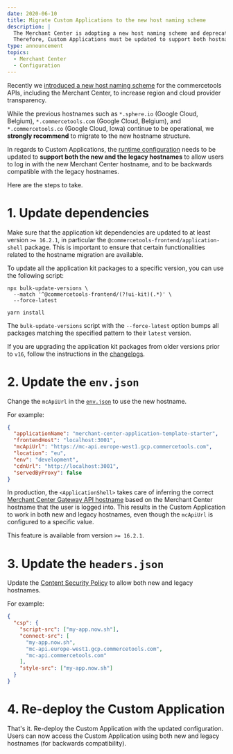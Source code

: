 ```yaml
---
date: 2020-06-10
title: Migrate Custom Applications to the new host naming scheme
description: |
  The Merchant Center is adopting a new host naming scheme and deprecating the old hostnames.\
  Therefore, Custom Applications must be updated to support both hostnames, for backwards compatibility.
type: announcement
topics:
  - Merchant Center
  - Configuration
---
```


Recently we [introduced a new host naming scheme](/main-concepts/api-gateway#cloud-regions) for the commercetools APIs, including the Merchant Center, to increase region and cloud provider transparency.

While the previous hostnames such as `*.sphere.io` (Google Cloud, Belgium), `*.commercetools.com` (Google Cloud, Belgium), and `*.commercetools.co` (Google Cloud, Iowa) continue to be operational, we **strongly recommend** to migrate to the new hostname structure.

In regards to Custom Applications, the [runtime configuration](/deployment/runtime-configuration) needs to be updated to **support both the new and the legacy hostnames** to allow users to log in with the new Merchant Center hostname, and to be backwards compatible with the legacy hostnames.

Here are the steps to take.

<!--more-->

# 1. Update dependencies

Make sure that the application kit dependencies are updated to at least version `>= 16.2.1`, in particular the `@commercetools-frontend/application-shell` package. This is important to ensure that certain functionalities related to the hostname migration are available.

To update all the application kit packages to a specific version, you can use the following script:

```console noPromptLines="2-4"
npx bulk-update-versions \
  --match '^@commercetools-frontend/(?!ui-kit)(.*)' \
  --force-latest

yarn install
```

The `bulk-update-versions` script with the `--force-latest` option bumps all packages matching the specified pattern to their `latest` version.

<Warning>

If you are upgrading the application kit packages from older versions prior to `v16`, follow the instructions in the [changelogs](https://github.com/commercetools/merchant-center-application-kit/blob/master/ARCHIVED_CHANGELOG.md).

</Warning>

# 2. Update the `env.json`

Change the `mcApiUrl` in the [`env.json`](/deployment/runtime-configuration#envjson) to use the new hostname.

For example:

```json title="Changing the hostname for GCP EU" highlightLines="4"
{
  "applicationName": "merchant-center-application-template-starter",
  "frontendHost": "localhost:3001",
  "mcApiUrl": "https://mc-api.europe-west1.gcp.commercetools.com",
  "location": "eu",
  "env": "development",
  "cdnUrl": "http://localhost:3001",
  "servedByProxy": false
}
```

<Info>

In production, the `<ApplicationShell>` takes care of inferring the correct [Merchant Center Gateway API hostname](/main-concepts/api-gateway#hostnames) based on the Merchant Center hostname that the user is logged into.
This results in the Custom Application to work in both new and legacy hostnames, even though the `mcApiUrl` is configured to a specific value.

This feature is available from version `>= 16.2.1`.

</Info>

# 3. Update the `headers.json`

Update the [Content Security Policy](/deployment/runtime-configuration#content-security-policy) to allow both new and legacy hostnames.

For example:

```json title="Updating the Content Security Policy for GCP EU" highlightLines="6-7"
{
  "csp": {
    "script-src": ["my-app.now.sh"],
    "connect-src": [
      "my-app.now.sh",
      "mc-api.europe-west1.gcp.commercetools.com",
      "mc-api.commercetools.com"
    ],
    "style-src": ["my-app.now.sh"]
  }
}
```

# 4. Re-deploy the Custom Application

That's it. Re-deploy the Custom Application with the updated configuration. Users can now access the Custom Application using both new and legacy hostnames (for backwards compatibility).
